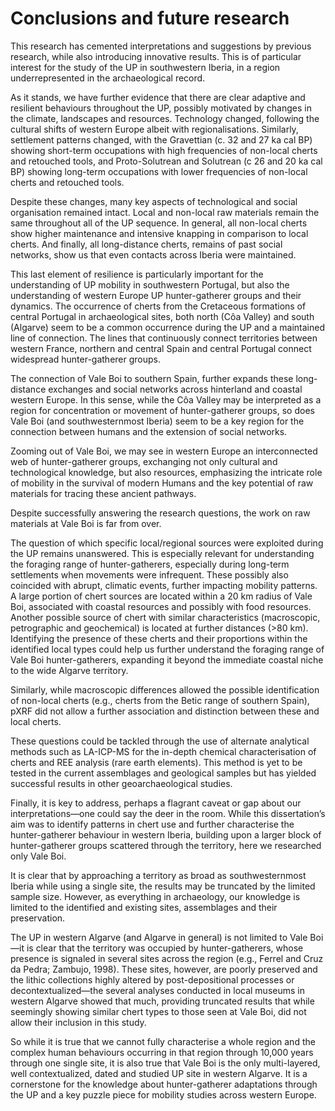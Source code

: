 # Conclusions and future research {#sec-chapter7}

This research has cemented interpretations and suggestions by previous research, while also introducing innovative results. This is of particular interest for the study of the UP in southwestern Iberia, in a region underrepresented in the archaeological record.

As it stands, we have further evidence that there are clear adaptive and resilient behaviours throughout the UP, possibly motivated by changes in the climate, landscapes and resources. Technology changed, following the cultural shifts of western Europe albeit with regionalisations. Similarly, settlement patterns changed, with the Gravettian (c. 32 and 27 ka cal BP) showing short-term occupations with high frequencies of non-local cherts and retouched tools, and Proto-Solutrean and Solutrean (c 26 and 20 ka cal BP) showing long-term occupations with lower frequencies of non-local cherts and retouched tools.

Despite these changes, many key aspects of technological and social organisation remained intact. Local and non-local raw materials remain the same throughout all of the UP sequence. In general, all non-local cherts show higher maintenance and intensive knapping in comparison to local cherts. And finally, all long-distance cherts, remains of past social networks, show us that even contacts across Iberia were maintained.

This last element of resilience is particularly important for the understanding of UP mobility in southwestern Portugal, but also the understanding of western Europe UP hunter-gatherer groups and their dynamics. The occurrence of cherts from the Cretaceous formations of central Portugal in archaeological sites, both north (Côa Valley) and south (Algarve) seem to be a common occurrence during the UP and a maintained line of connection. The lines that continuously connect territories between western France, northern and central Spain and central Portugal connect widespread hunter-gatherer groups.

The connection of Vale Boi to southern Spain, further expands these long-distance exchanges and social networks across hinterland and coastal western Europe. In this sense, while the Côa Valley may be interpreted as a region for concentration or movement of hunter-gatherer groups, so does Vale Boi (and southwesternmost Iberia) seem to be a key region for the connection between humans and the extension of social networks.

Zooming out of Vale Boi, we may see in western Europe an interconnected web of hunter-gatherer groups, exchanging not only cultural and technological knowledge, but also resources, emphasizing the intricate role of mobility in the survival of modern Humans and the key potential of raw materials for tracing these ancient pathways.

Despite successfully answering the research questions, the work on raw materials at Vale Boi is far from over.

The question of which specific local/regional sources were exploited during the UP remains unanswered. This is especially relevant for understanding the foraging range of hunter-gatherers, especially during long-term settlements when movements were infrequent. These possibly also coincided with abrupt, climatic events, further impacting mobility patterns. A large portion of chert sources are located within a 20 km radius of Vale Boi, associated with coastal resources and possibly with food resources. Another possible source of chert with similar characteristics (macroscopic, petrographic and geochemical) is located at further distances (\>80 km). Identifying the presence of these cherts and their proportions within the identified local types could help us further understand the foraging range of Vale Boi hunter-gatherers, expanding it beyond the immediate coastal niche to the wide Algarve territory.

Similarly, while macroscopic differences allowed the possible identification of non-local cherts (e.g., cherts from the Betic range of southern Spain), pXRF did not allow a further association and distinction between these and local cherts.

These questions could be tackled through the use of alternate analytical methods such as LA-ICP-MS for the in-depth chemical characterisation of cherts and REE analysis (rare earth elements). This method is yet to be tested in the current assemblages and geological samples but has yielded successful results in other geoarchaeological studies.

Finally, it is key to address, perhaps a flagrant caveat or gap about our interpretations—one could say the deer in the room. While this dissertation’s aim was to identify patterns in chert use and further characterise the hunter-gatherer behaviour in western Iberia, building upon a larger block of hunter-gatherer groups scattered through the territory, here we researched only Vale Boi.

It is clear that by approaching a territory as broad as southwesternmost Iberia while using a single site, the results may be truncated by the limited sample size. However, as everything in archaeology, our knowledge is limited to the identified and existing sites, assemblages and their preservation.

The UP in western Algarve (and Algarve in general) is not limited to Vale Boi—it is clear that the territory was occupied by hunter-gatherers, whose presence is signaled in several sites across the region (e.g., Ferrel and Cruz da Pedra; Zambujo, 1998). These sites, however, are poorly preserved and the lithic collections highly altered by post-depositional processes or decontextualized—the several analyses conducted in local museums in western Algarve showed that much, providing truncated results that while seemingly showing similar chert types to those seen at Vale Boi, did not allow their inclusion in this study.

So while it is true that we cannot fully characterise a whole region and the complex human behaviours occurring in that region through 10,000 years through one single site, it is also true that Vale Boi is the only multi-layered, well contextualized, dated and studied UP site in western Algarve. It is a cornerstone for the knowledge about hunter-gatherer adaptations through the UP and a key puzzle piece for mobility studies across western Europe.

\newpage
